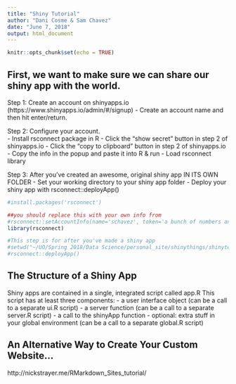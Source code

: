 ```yaml
---
title: "Shiny Tutorial"
author: "Dani Cosme & Sam Chavez"
date: "June 7, 2018"
output: html_document
---
```


```r
knitr::opts_chunk$set(echo = TRUE)
```

## First, we want to make sure we can share our shiny app with the world.

Step 1: Create an account on shinyapps.io (https://www.shinyapps.io/admin/#/signup)
  - Create an account name and then hit enter/return.
  
Step 2: Configure your account.  
  - Install rsconnect package in R
  - Click the "show secret" button in step 2 of shinyapps.io
  - Click the "copy to clipboard" button in step 2 of shinyapps.io
  - Copy the info in the popup and paste it into R & run
  - Load rsconnect library
  
Step 3: After you've created an awesome, original shiny app IN ITS OWN FOLDER
  - Set your working directory to your shiny app folder
  - Deploy your shiny app with rsconnect::deployApp()

```r
#install.packages('rsconnect')

##you should replace this with your own info from 
#rsconnect::setAccountInfo(name='schavez', token='a bunch of numbers and letters', secret='secret numbers and letters')
library(rsconnect)

#This step is for after you've made a shiny app
#setwd("~/UO/Spring 2018/Data Science/personal_site/shinythings/shinytest/")
#rsconnect::deployApp()

```

## The Structure of a Shiny App

Shiny apps are contained in a single, integrated script called app.R
This script has at least three components:
- a user interface object (can be a call to a separate ui.R script)
- a server function (can be a call to a separate server.R script)
- a call to the shinyApp function
- optional: extra stuff in your global environment (can be a call to a separate global.R script)



## An Alternative Way to Create Your Custom Website...

http://nickstrayer.me/RMarkdown_Sites_tutorial/


